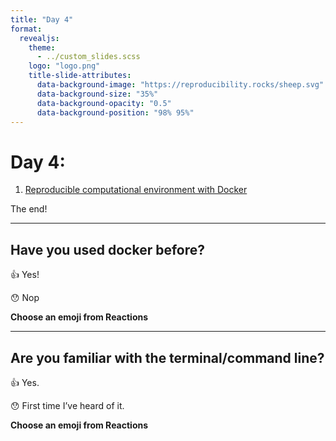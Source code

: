 ```yaml
---
title: "Day 4"
format: 
  revealjs:
    theme:
      - ../custom_slides.scss
    logo: "logo.png"
    title-slide-attributes:
      data-background-image: "https://reproducibility.rocks/sheep.svg"
      data-background-size: "35%"
      data-background-opacity: "0.5" 
      data-background-position: "98% 95%"
---
```


# Day 4:

1.  [Reproducible computational environment with Docker](/materials/day4/01-docker/)

The end!


---

## Have you used docker before? 

👍 Yes!

😯 Nop

**Choose an emoji from Reactions**

---- 

## Are you familiar with the terminal/command line?

👍 Yes.

😯 First time I've heard of it. 
  
**Choose an emoji from Reactions**

